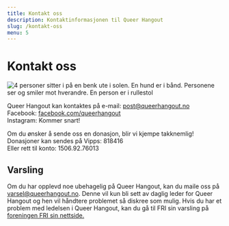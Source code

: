 ```yaml
---
title: Kontakt oss
description: Kontaktinformasjonen til Queer Hangout
slug: /kontakt-oss
menu: 5
---
```


# Kontakt oss  
  
![4 personer sitter i på en benk ute i solen. En hund er i bånd. Personene ser og smiler mot hverandre. En person er i rullestol](../images/ute.jpg "Foto av Leona Imperatori")  
  
Queer Hangout kan kontaktes på e-mail: [post@queerhangout.no](mailto:post@queerhangout.no)  
Facebook: [facebook.com/queerhangout](https://facebook.com/queerhangout)  
Instagram: Kommer snart!  
  
Om du ønsker å sende oss en donasjon, blir vi kjempe takknemlig!  
Donasjoner kan sendes på Vipps: 818416  
Eller rett til konto: 1506.92.76013  
  
  
  
## Varsling  
Om du har opplevd noe ubehagelig på Queer Hangout, kan du maile oss på [varsel@queerhangout.no](mailto:varsel@queerhangout.no). Denne vil kun bli sett av daglig leder for Queer Hangout og hen vil håndtere problemet så diskree som mulig. Hvis du har et problem med ledelsen i Queer Hangout, kan du gå til FRI sin varsling på [foreningen FRI sin nettside.](https://www.foreningenfri.no/varsling-2/)

